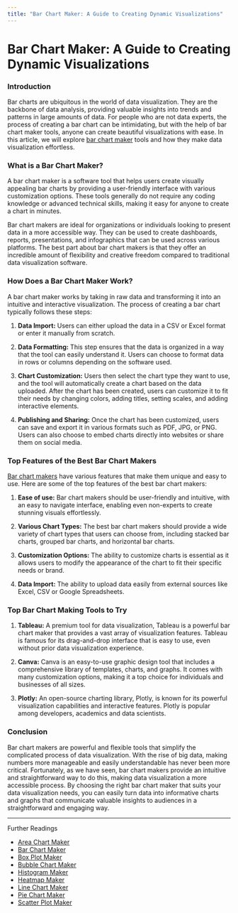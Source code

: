 ```yaml
---
title: "Bar Chart Maker: A Guide to Creating Dynamic Visualizations"
---
```

# Bar Chart Maker: A Guide to Creating Dynamic Visualizations

### Introduction

Bar charts are ubiquitous in the world of data visualization. They are the backbone of data analysis, providing valuable insights into trends and patterns in large amounts of data. For people who are not data experts, the process of creating a bar chart can be intimidating, but with the help of bar chart maker tools, anyone can create beautiful visualizations with ease. In this article, we will explore [bar chart maker](https://sites.google.com/view/how-to-pick-online-chart-maker/bar-chart-maker) tools and how they make data visualization effortless.

### What is a Bar Chart Maker?

A bar chart maker is a software tool that helps users create visually appealing bar charts by providing a user-friendly interface with various customization options. These tools generally do not require any coding knowledge or advanced technical skills, making it easy for anyone to create a chart in minutes.

Bar chart makers are ideal for organizations or individuals looking to present data in a more accessible way. They can be used to create dashboards, reports, presentations, and infographics that can be used across various platforms. The best part about bar chart makers is that they offer an incredible amount of flexibility and creative freedom compared to traditional data visualization software.

### How Does a Bar Chart Maker Work?

A bar chart maker works by taking in raw data and transforming it into an intuitive and interactive visualization. The process of creating a bar chart typically follows these steps:

1. **Data Import:** Users can either upload the data in a CSV or Excel format or enter it manually from scratch.

2. **Data Formatting:** This step ensures that the data is organized in a way that the tool can easily understand it. Users can choose to format data in rows or columns depending on the software used.

3. **Chart Customization:** Users then select the chart type they want to use, and the tool will automatically create a chart based on the data uploaded. After the chart has been created, users can customize it to fit their needs by changing colors, adding titles, setting scales, and adding interactive elements.

4. **Publishing and Sharing:** Once the chart has been customized, users can save and export it in various formats such as PDF, JPG, or PNG. Users can also choose to embed charts directly into websites or share them on social media.

### Top Features of the Best Bar Chart Makers

[Bar chart makers](https://docs.kanaries.net/charts/bar-chart-maker) have various features that make them unique and easy to use. Here are some of the top features of the best bar chart makers:

1. **Ease of use:** Bar chart makers should be user-friendly and intuitive, with an easy to navigate interface, enabling even non-experts to create stunning visuals effortlessly.

2. **Various Chart Types:** The best bar chart makers should provide a wide variety of chart types that users can choose from, including stacked bar charts, grouped bar charts, and horizontal bar charts.

3. **Customization Options:** The ability to customize charts is essential as it allows users to modify the appearance of the chart to fit their specific needs or brand.

4. **Data Import:** The ability to upload data easily from external sources like Excel, CSV or Google Spreadsheets.

### Top Bar Chart Making Tools to Try

1. **Tableau:** A premium tool for data visualization, Tableau is a powerful bar chart maker that provides a vast array of visualization features. Tableau is famous for its drag-and-drop interface that is easy to use, even without prior data visualization experience.

2. **Canva:** Canva is an easy-to-use graphic design tool that includes a comprehensive library of templates, charts, and graphs. It comes with many customization options, making it a top choice for individuals and businesses of all sizes.

3. **Plotly:** An open-source charting library, Plotly, is known for its powerful visualization capabilities and interactive features. Plotly is popular among developers, academics and data scientists.

### Conclusion

Bar chart makers are powerful and flexible tools that simplify the complicated process of data visualization. With the rise of big data, making numbers more manageable and easily understandable has never been more critical. Fortunately, as we have seen, bar chart makers provide an intuitive and straightforward way to do this, making data visualization a more accessible process. By choosing the right bar chart maker that suits your data visualization needs, you can easily turn data into informative charts and graphs that communicate valuable insights to audiences in a straightforward and engaging way.


---

Further Readings

+ [Area Chart Maker](/posts/area-chart-maker)
+ [Bar Chart Maker](/posts/bar-chart-maker)
+ [Box Plot Maker](/posts/box-plot-maker)
+ [Bubble Chart Maker](/posts/bubble-chart-maker)
+ [Histogram Maker](/posts/histogram-maker)
+ [Heatmap Maker](/posts/heatmap-maker)
+ [Line Chart Maker](/posts/line-chart-maker)
+ [Pie Chart Maker](/posts/pie-chart-maker)
+ [Scatter Plot Maker](/posts/scatter-plot-maker)
